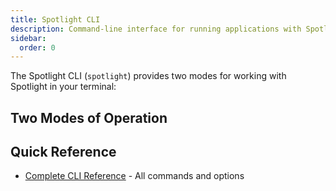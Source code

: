 ```yaml
---
title: Spotlight CLI
description: Command-line interface for running applications with Spotlight or streaming events in real-time
sidebar:
  order: 0
---
```



The Spotlight CLI (`spotlight`) provides two modes for working with Spotlight in your terminal:

## Two Modes of Operation

<CardGrid>
  <LinkCard 
    title="Tail Command" 
    href="/docs/cli/tail/" 
    description="Stream and filter Spotlight events in real-time from your terminal"
  />
  <LinkCard 
    title="Run Command" 
    href="/docs/cli/run/" 
    description="Wraps your application and also streams events in real-time. Combines the tail command with your application info"
  />

</CardGrid>

## Quick Reference

- [Complete CLI Reference](/docs/cli/reference/) - All commands and options

